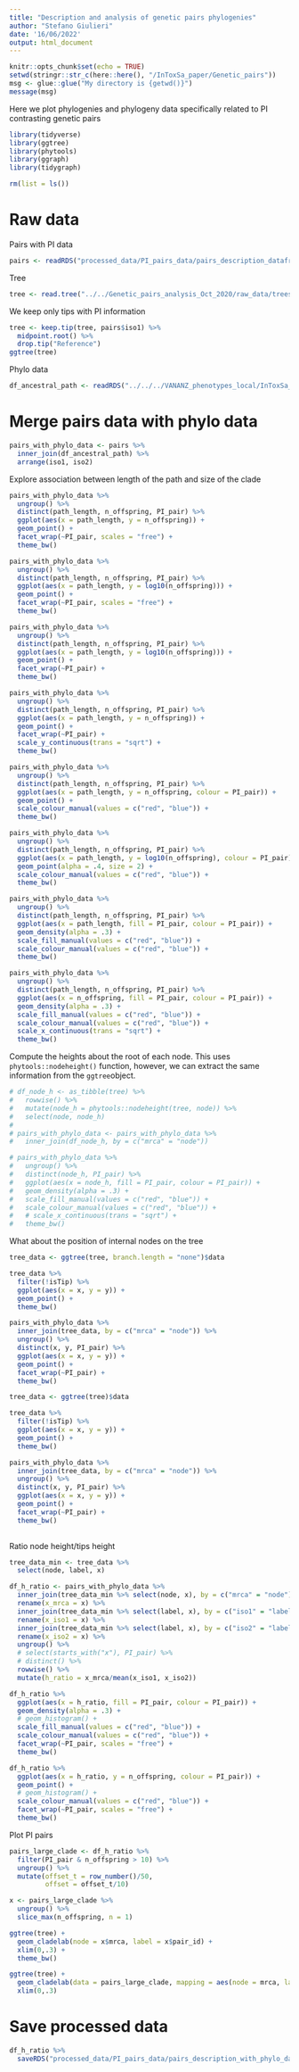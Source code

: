 ```yaml
---
title: "Description and analysis of genetic pairs phylogenies"
author: "Stefano Giulieri"
date: '16/06/2022'
output: html_document
---
```


```r
knitr::opts_chunk$set(echo = TRUE)
setwd(stringr::str_c(here::here(), "/InToxSa_paper/Genetic_pairs"))
msg <- glue::glue("My directory is {getwd()}")
message(msg)
```

Here we plot phylogenies and phylogeny data specifically related to PI contrasting genetic pairs

```r
library(tidyverse)
library(ggtree)
library(phytools)
library(ggraph)
library(tidygraph)

rm(list = ls())
```

# Raw data

Pairs with PI data

```r
pairs <- readRDS("processed_data/PI_pairs_data/pairs_description_dataframe.Rda")
```

Tree

```r
tree <- read.tree("../../Genetic_pairs_analysis_Oct_2020/raw_data/trees/all_snippy_BPH2947/iqtree.treefile")
```

We keep only tips with PI information

```r
tree <- keep.tip(tree, pairs$iso1) %>%
  midpoint.root() %>%
  drop.tip("Reference")
ggtree(tree)
```

Phylo data

```r
df_ancestral_path <- readRDS("../../../VANANZ_phenotypes_local/InToxSa_paper/Genetic_pairs/processed_data/PI_pairs_data/get_ancestral_path_dataframe.Rda") 
```

# Merge pairs data with phylo data

```r
pairs_with_phylo_data <- pairs %>%
  inner_join(df_ancestral_path) %>%
  arrange(iso1, iso2)
```

Explore association between length of the path and size of the clade

```r
pairs_with_phylo_data %>%
  ungroup() %>%
  distinct(path_length, n_offspring, PI_pair) %>%
  ggplot(aes(x = path_length, y = n_offspring)) +
  geom_point() +
  facet_wrap(~PI_pair, scales = "free") +
  theme_bw()

pairs_with_phylo_data %>%
  ungroup() %>%
  distinct(path_length, n_offspring, PI_pair) %>%
  ggplot(aes(x = path_length, y = log10(n_offspring))) +
  geom_point() +
  facet_wrap(~PI_pair, scales = "free") +
  theme_bw()

pairs_with_phylo_data %>%
  ungroup() %>%
  distinct(path_length, n_offspring, PI_pair) %>%
  ggplot(aes(x = path_length, y = log10(n_offspring))) +
  geom_point() +
  facet_wrap(~PI_pair) +
  theme_bw()

pairs_with_phylo_data %>%
  ungroup() %>%
  distinct(path_length, n_offspring, PI_pair) %>%
  ggplot(aes(x = path_length, y = n_offspring)) +
  geom_point() +
  facet_wrap(~PI_pair) +
  scale_y_continuous(trans = "sqrt") +
  theme_bw()

pairs_with_phylo_data %>%
  ungroup() %>%
  distinct(path_length, n_offspring, PI_pair) %>%
  ggplot(aes(x = path_length, y = n_offspring, colour = PI_pair)) +
  geom_point() +
  scale_colour_manual(values = c("red", "blue")) +
  theme_bw()

pairs_with_phylo_data %>%
  ungroup() %>%
  distinct(path_length, n_offspring, PI_pair) %>%
  ggplot(aes(x = path_length, y = log10(n_offspring), colour = PI_pair)) +
  geom_point(alpha = .4, size = 2) +
  scale_colour_manual(values = c("red", "blue")) +
  theme_bw()

pairs_with_phylo_data %>%
  ungroup() %>%
  distinct(path_length, n_offspring, PI_pair) %>%
  ggplot(aes(x = path_length, fill = PI_pair, colour = PI_pair)) +
  geom_density(alpha = .3) +
  scale_fill_manual(values = c("red", "blue")) +
  scale_colour_manual(values = c("red", "blue")) +
  theme_bw()

pairs_with_phylo_data %>%
  ungroup() %>%
  distinct(path_length, n_offspring, PI_pair) %>%
  ggplot(aes(x = n_offspring, fill = PI_pair, colour = PI_pair)) +
  geom_density(alpha = .3) +
  scale_fill_manual(values = c("red", "blue")) +
  scale_colour_manual(values = c("red", "blue")) +
  scale_x_continuous(trans = "sqrt") +
  theme_bw()
```

Compute the heights about the root of each node. This uses `phytools::nodeheight()` function, however, we can extract the same information from the `ggtree`object.

```r
# df_node_h <- as_tibble(tree) %>%
#   rowwise() %>%
#   mutate(node_h = phytools::nodeheight(tree, node)) %>%
#   select(node, node_h)
# 
# pairs_with_phylo_data <- pairs_with_phylo_data %>%
#   inner_join(df_node_h, by = c("mrca" = "node"))

# pairs_with_phylo_data %>%
#   ungroup() %>%
#   distinct(node_h, PI_pair) %>%
#   ggplot(aes(x = node_h, fill = PI_pair, colour = PI_pair)) +
#   geom_density(alpha = .3) +
#   scale_fill_manual(values = c("red", "blue")) +
#   scale_colour_manual(values = c("red", "blue")) +
#   # scale_x_continuous(trans = "sqrt") +
#   theme_bw()
```

What about the position of internal nodes on the tree

```r
tree_data <- ggtree(tree, branch.length = "none")$data

tree_data %>%
  filter(!isTip) %>%
  ggplot(aes(x = x, y = y)) +
  geom_point() +
  theme_bw()

pairs_with_phylo_data %>%
  inner_join(tree_data, by = c("mrca" = "node")) %>%
  ungroup() %>%
  distinct(x, y, PI_pair) %>%
  ggplot(aes(x = x, y = y)) +
  geom_point() +
  facet_wrap(~PI_pair) +
  theme_bw()

tree_data <- ggtree(tree)$data

tree_data %>%
  filter(!isTip) %>%
  ggplot(aes(x = x, y = y)) +
  geom_point() +
  theme_bw()

pairs_with_phylo_data %>%
  inner_join(tree_data, by = c("mrca" = "node")) %>%
  ungroup() %>%
  distinct(x, y, PI_pair) %>%
  ggplot(aes(x = x, y = y)) +
  geom_point() +
  facet_wrap(~PI_pair) +
  theme_bw()
  
```

Ratio node height/tips height

```r
tree_data_min <- tree_data %>%
  select(node, label, x)

df_h_ratio <- pairs_with_phylo_data %>%
  inner_join(tree_data_min %>% select(node, x), by = c("mrca" = "node")) %>%
  rename(x_mrca = x) %>%
  inner_join(tree_data_min %>% select(label, x), by = c("iso1" = "label")) %>%
  rename(x_iso1 = x) %>%
  inner_join(tree_data_min %>% select(label, x), by = c("iso2" = "label")) %>%
  rename(x_iso2 = x) %>%
  ungroup() %>%
  # select(starts_with("x"), PI_pair) %>%
  # distinct() %>%
  rowwise() %>%
  mutate(h_ratio = x_mrca/mean(x_iso1, x_iso2)) 

df_h_ratio %>%
  ggplot(aes(x = h_ratio, fill = PI_pair, colour = PI_pair)) +
  geom_density(alpha = .3) +
  # geom_histogram() +
  scale_fill_manual(values = c("red", "blue")) +
  scale_colour_manual(values = c("red", "blue")) +
  facet_wrap(~PI_pair, scales = "free") +
  theme_bw()

df_h_ratio %>%
  ggplot(aes(x = h_ratio, y = n_offspring, colour = PI_pair)) +
  geom_point() +
  # geom_histogram() +
  scale_colour_manual(values = c("red", "blue")) +
  facet_wrap(~PI_pair, scales = "free") +
  theme_bw()
```

Plot PI pairs

```r
pairs_large_clade <- df_h_ratio %>%
  filter(PI_pair & n_offspring > 10) %>%
  ungroup() %>%
  mutate(offset_t = row_number()/50,
         offset = offset_t/10)

x <- pairs_large_clade %>%
  ungroup() %>%
  slice_max(n_offspring, n = 1)

ggtree(tree) +
  geom_cladelab(node = x$mrca, label = x$pair_id) +
  xlim(0,.3) +
  theme_bw()

ggtree(tree) +
  geom_cladelab(data = pairs_large_clade, mapping = aes(node = mrca, label = pair_id, offset.text = offset_t, offset = offset)) +
  xlim(0,.3) 

```

# Save processed data

```r
df_h_ratio %>%
  saveRDS("processed_data/PI_pairs_data/pairs_description_with_phylo_dataframe.Rda")
```

